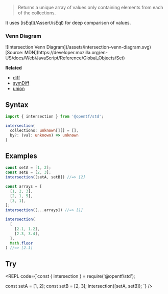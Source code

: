 
> Returns a unique array of values only containing elements from each of the collections.

<Callout type="info">
It uses [isEql](/Assert/isEql) for deep comparison of values.
</Callout>

### Venn Diagram
<div style={{padding: '15px', backgroundColor: 'white'}}>
  ![Intersection Venn Diagram](/assets/intersection-venn-diagram.svg)
  <div style={{textAlign: 'right', fontSize: '14px'}}>
    [Source: MDN](https://developer.mozilla.org/en-US/docs/Web/JavaScript/Reference/Global_Objects/Set)
  </div>
</div>

**Related**
- [diff](/Array/diff)
- [symDiff](/Array/symDiff)
- [union](/Array/union)

## Syntax

```ts copy
import { intersection } from '@opentf/std';

intersection(
  collections: unknown[][] = [],
  by?: (val: unknown) => unknown
)
```

## Examples

```ts
const setA = [1, 2];
const setB = [2, 3];
intersection([setA, setB]) //=> [2]

const arrays = [
  [1, 2, 3],
  [2, 1, 5],
  [3, 1],
];
intersection([...arrays]) //=> [1]

intersection(
  [
    [2.1, 1.2],
    [2.3, 3.4],
  ],
  Math.floor
) //=> [2.1]
```

## Try

<REPL code={`const { intersection } = require('@opentf/std');

const setA = [1, 2];
const setB = [2, 3];
intersection([setA, setB]);
`} />
